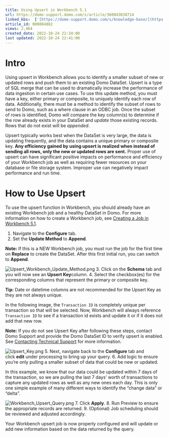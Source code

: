 ```yaml
---
title: Using Upsert in Workbench 5.1
url: https://domo-support.domo.com/s/article/360043038714
linked_kbs:  ['[https://domo-support.domo.com/s/knowledge-base/](https://domo-support.domo.com/s/knowledge-base/)', '[https://domo-support.domo.com/s/](https://domo-support.domo.com/s/)', '[https://domo-support.domo.com/s/topic/0TO5w000000ZammGAC](https://domo-support.domo.com/s/topic/0TO5w000000ZammGAC)', '[https://domo-support.domo.com/s/topic/0TO5w000000ZaoPGAS](https://domo-support.domo.com/s/topic/0TO5w000000ZaoPGAS)', '[https://domo-support.domo.com/s/topic/0TO5w000000ZapUGAS](https://domo-support.domo.com/s/topic/0TO5w000000ZapUGAS)', '[https://domo-support.domo.com/s/article/4407021416087](https://domo-support.domo.com/s/article/4407021416087)', '[https://domo-support.domo.com/s/article/360042922874](https://domo-support.domo.com/s/article/360042922874)', '[https://domo-support.domo.com/s/article/360043038714](https://domo-support.domo.com/s/article/360043038714)', '[https://domo-support.domo.com/s/topic/0TO5w000000ZapUGAS/workbench-51](https://domo-support.domo.com/s/topic/0TO5w000000ZapUGAS/workbench-51)', '[https://domo-support.domo.com/s/article/360043429933](https://domo-support.domo.com/s/article/360043429933)', '[https://domo-support.domo.com/s/article/360043429953](https://domo-support.domo.com/s/article/360043429953)', '[https://domo-support.domo.com/s/article/360042925494](https://domo-support.domo.com/s/article/360042925494)', '[https://domo-support.domo.com/s/article/4408174643607](https://domo-support.domo.com/s/article/4408174643607)', '[https://domo-support.domo.com/s/article/360043429913](https://domo-support.domo.com/s/article/360043429913)', '[https://domo-support.domo.com/s/login/](https://domo-support.domo.com/s/login/)']
article_id: 000004882
views: 2,464
created_date: 2022-10-24 22:34:00
last updated: 2022-10-24 22:41:00
---
```




Intro
=====


Using upsert in Workbench allows you to identify a smaller subset of new or updated rows and push them to an existing Domo DataSet. Upsert is a type of SQL merge that can be used to dramatically increase the performance of data ingestion in certain use cases. To use this update method, you must have a key, either primary or composite, to uniquely identify each row of data. Additionally, there must be a method to identify the subset of rows to send to Domo, such as a where clause in an ODBC job. Once the subset of rows is identified, Domo will compare the key column(s) to determine if the row already exists in your DataSet and *update* those existing records. Rows that do not exist will be *appended*.


Upsert typically works best when the DataSet is very large, the data is updating frequently, and the data contains a unique primary or composite key. **Any efficiency gained by using upsert is realized when instead of sending all rows, only the new or updated rows are sent.** Proper use of upsert can have significant positive impacts on performance and efficiency of your Workbench job as well as requiring fewer resources on your database or file storage system. Improper use can negatively impact performance and run time.


How to Use Upsert
=================


To use the upsert function in Workbench, you should already have an existing Workbench job and a healthy DataSet in Domo. For more information on how to create a Workbench job, see [Creating a Job in Workbench 5.1](/s/article/4407021416087 "Creating a Job for Uploading Data Using Workbench 5").


1. Navigate to the **Configure** tab.
2. Set the **Update Method** to **Append**.







**Note:** If this is a NEW Workbench job, you must run the job for the first time on **Replace** to create the DataSet. After this first initial run, you can switch to **Append**.



![Upsert_Workbench_Update_Method.png](Upsert_Workbench_Update_Method.png)
3. Click on the **Schema** tab and you will now see an **Upsert Key**column.
4. Select the checkbox(es) for the corresponding columns that represent the primary or composite key.  
  
**Tip:** Date or datetime columns are not recommended for the Upsert Key as they are not always unique.  
  
In the following image, the `Transaction ID` is completely unique per transaction so that will be selected. Now, Workbench will always reference `Transaction ID` to see if a transaction id exists and update it or if it does not add that new row.  
  
**Note:** If you do not see Upsert Key after following these steps, contact Domo Support and provide the Domo DataSet ID to verify upsert is enabled. See [Contacting Technical Support](/s/article/360042922874 "Getting Help") for more information.  
  
![Upsert_Key.png](Upsert_Key.png)
5. Next, navigate back to the **Configure** tab and click **edit** under processing to bring up your query.
6. Add logic to ensure you're only pulling a smaller subset of data that could be new or updated.  
  
In this example, we know that our data could be updated within 7 days of the transaction, so we are pulling the last 7 days' worth of transactions to capture any updated rows as well as any new ones each day. This is only one simple example of many different ways to identify the "change data" or "delta".  
  
![Workbench_Upsert_Query.png](Workbench_Upsert_Query.png)
7. Click **Apply**.
8. Run Preview to ensure the appropriate records are returned.
9. (Optional) Job scheduling should be reviewed and adjusted accordingly.


Your Workbench upsert job is now properly configured and will update or add new information based on the data returned by the query. 


 

